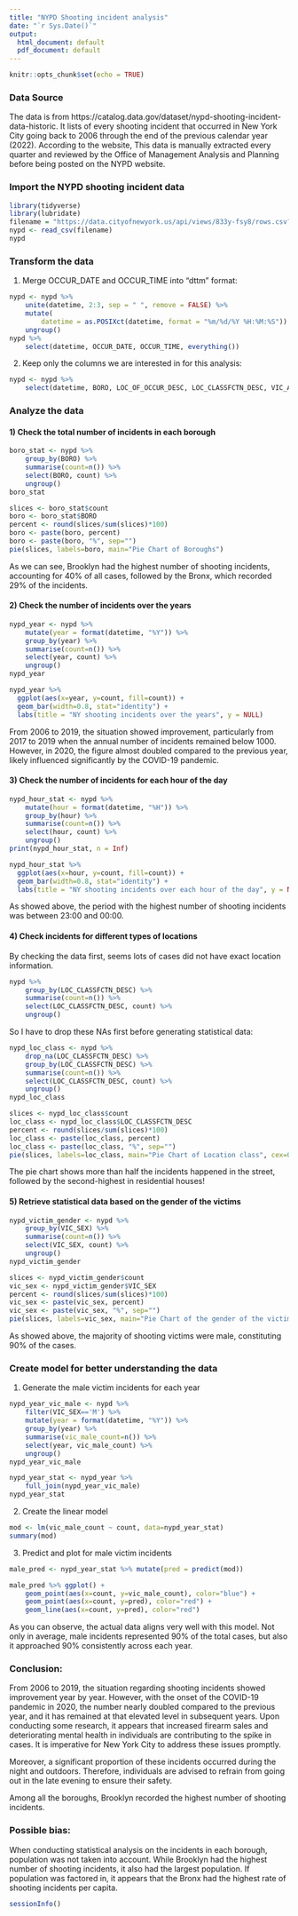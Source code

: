 ```yaml
---
title: "NYPD Shooting incident analysis"
date: "`r Sys.Date()`"
output:
  html_document: default
  pdf_document: default
---
```


```r
knitr::opts_chunk$set(echo = TRUE)
```

### Data Source ###

The data is from https://catalog.data.gov/dataset/nypd-shooting-incident-data-historic.
It lists of every shooting incident that occurred in New York City going back to 2006
through the end of the previous calendar year (2022). According to the website, This
data is manually extracted every quarter and reviewed by the Office of Management
Analysis and Planning before being posted on the NYPD website.

### Import the NYPD shooting incident data

```r
library(tidyverse)
library(lubridate)
filename = "https://data.cityofnewyork.us/api/views/833y-fsy8/rows.csv?accessType=DOWNLOAD"
nypd <- read_csv(filename)
nypd
```

### Transform the data

1) Merge OCCUR_DATE and OCCUR_TIME into "dttm" format:
```r
nypd <- nypd %>%
    unite(datetime, 2:3, sep = " ", remove = FALSE) %>%
    mutate(
        datetime = as.POSIXct(datetime, format = "%m/%d/%Y %H:%M:%S")) %>%
    ungroup()
nypd %>%
    select(datetime, OCCUR_DATE, OCCUR_TIME, everything())
```

2) Keep only the columns we are interested in for this analysis:
```r
nypd <- nypd %>%
    select(datetime, BORO, LOC_OF_OCCUR_DESC, LOC_CLASSFCTN_DESC, VIC_AGE_GROUP, VIC_SEX, VIC_RACE)
```


### Analyze the data

#### 1) Check the total number of incidents in each borough
```r
boro_stat <- nypd %>%
    group_by(BORO) %>%
    summarise(count=n()) %>%
    select(BORO, count) %>%
    ungroup()
boro_stat
```

```r
slices <- boro_stat$count
boro <- boro_stat$BORO
percent <- round(slices/sum(slices)*100)
boro <- paste(boro, percent)
boro <- paste(boro, "%", sep="")
pie(slices, labels=boro, main="Pie Chart of Boroughs")
```

As we can see, Brooklyn had the highest number of shooting incidents, accounting
for 40% of all cases, followed by the Bronx, which recorded 29% of the incidents.

#### 2) Check the number of incidents over the years


```r
nypd_year <- nypd %>%
    mutate(year = format(datetime, "%Y")) %>%
    group_by(year) %>%
    summarise(count=n()) %>%
    select(year, count) %>%
    ungroup()
nypd_year
```
```r
nypd_year %>%
  ggplot(aes(x=year, y=count, fill=count)) +
  geom_bar(width=0.8, stat="identity") +
  labs(title = "NY shooting incidents over the years", y = NULL)
```

From 2006 to 2019, the situation showed improvement, particularly from 2017 to 2019
when the annual number of incidents remained below 1000. However, in 2020, the figure
almost doubled compared to the previous year, likely influenced significantly by
the COVID-19 pandemic.


#### 3) Check the number of incidents for each hour of the day

```r
nypd_hour_stat <- nypd %>%
    mutate(hour = format(datetime, "%H")) %>%
    group_by(hour) %>%
    summarise(count=n()) %>%
    select(hour, count) %>%
    ungroup()
print(nypd_hour_stat, n = Inf)
```

```r
nypd_hour_stat %>%
  ggplot(aes(x=hour, y=count, fill=count)) +
  geom_bar(width=0.8, stat="identity") +
  labs(title = "NY shooting incidents over each hour of the day", y = NULL)
```

As showed above, the period with the highest number of shooting incidents was
between 23:00 and 00:00.


#### 4) Check incidents for different types of locations

By checking the data first, seems lots of cases did not have exact location information.

```r
nypd %>%
    group_by(LOC_CLASSFCTN_DESC) %>%
    summarise(count=n()) %>%
    select(LOC_CLASSFCTN_DESC, count) %>%
    ungroup()
```

So I have to drop these NAs first before generating statistical data:

```r
nypd_loc_class <- nypd %>%
    drop_na(LOC_CLASSFCTN_DESC) %>%
    group_by(LOC_CLASSFCTN_DESC) %>%
    summarise(count=n()) %>%
    select(LOC_CLASSFCTN_DESC, count) %>%
    ungroup()
nypd_loc_class
```

```r
slices <- nypd_loc_class$count
loc_class <- nypd_loc_class$LOC_CLASSFCTN_DESC
percent <- round(slices/sum(slices)*100)
loc_class <- paste(loc_class, percent)
loc_class <- paste(loc_class, "%", sep="")
pie(slices, labels=loc_class, main="Pie Chart of Location class", cex=0.8)
```

The pie chart shows more than half the incidents happened in the street, followed by
the second-highest in residential houses!


#### 5) Retrieve statistical data based on the gender of the victims

```r
nypd_victim_gender <- nypd %>%
    group_by(VIC_SEX) %>%
    summarise(count=n()) %>%
    select(VIC_SEX, count) %>%
    ungroup()
nypd_victim_gender
```

```r
slices <- nypd_victim_gender$count
vic_sex <- nypd_victim_gender$VIC_SEX
percent <- round(slices/sum(slices)*100)
vic_sex <- paste(vic_sex, percent)
vic_sex <- paste(vic_sex, "%", sep="")
pie(slices, labels=vic_sex, main="Pie Chart of the gender of the victim")
```

As showed above, the majority of shooting victims were male, constituting 90% of
the cases.

### Create model for better understanding the data

1) Generate the male victim incidents for each year

```r
nypd_year_vic_male <- nypd %>%
    filter(VIC_SEX=='M') %>%
    mutate(year = format(datetime, "%Y")) %>%
    group_by(year) %>%
    summarise(vic_male_count=n()) %>%
    select(year, vic_male_count) %>%
    ungroup()
nypd_year_vic_male
```
```r
nypd_year_stat <- nypd_year %>%
    full_join(nypd_year_vic_male)
nypd_year_stat
```

2) Create the linear model

```r
mod <- lm(vic_male_count ~ count, data=nypd_year_stat)
summary(mod)
```

3) Predict and plot for male victim incidents
```r
male_pred <- nypd_year_stat %>% mutate(pred = predict(mod))

male_pred %>% ggplot() +
    geom_point(aes(x=count, y=vic_male_count), color="blue") +
    geom_point(aes(x=count, y=pred), color="red") +
    geom_line(aes(x=count, y=pred), color="red")
```

As you can observe, the actual data aligns very well with this model. Not only in
average, male incidents represented 90% of the total cases, but also it approached
90% consistently across each year.

### Conclusion:

From 2006 to 2019, the situation regarding shooting incidents showed improvement
year by year. However, with the onset of the COVID-19 pandemic in 2020, the number
nearly doubled compared to the previous year, and it has remained at that elevated
level in subsequent years. Upon conducting some research, it appears that increased
firearm sales and deteriorating mental health in individuals are contributing to
the spike in cases. It is imperative for New York City to address these issues
promptly.

Moreover, a significant proportion of these incidents occurred during the night
and outdoors. Therefore, individuals are advised to refrain from going out in the
late evening to ensure their safety.

Among all the boroughs, Brooklyn recorded the highest number of shooting incidents.

### Possible bias:

When conducting statistical analysis on the incidents in each borough, population
was not taken into account. While Brooklyn had the highest number of shooting
incidents, it also had the largest population. If population was factored in, it
appears that the Bronx had the highest rate of shooting incidents per capita.


```r
sessionInfo()
```
